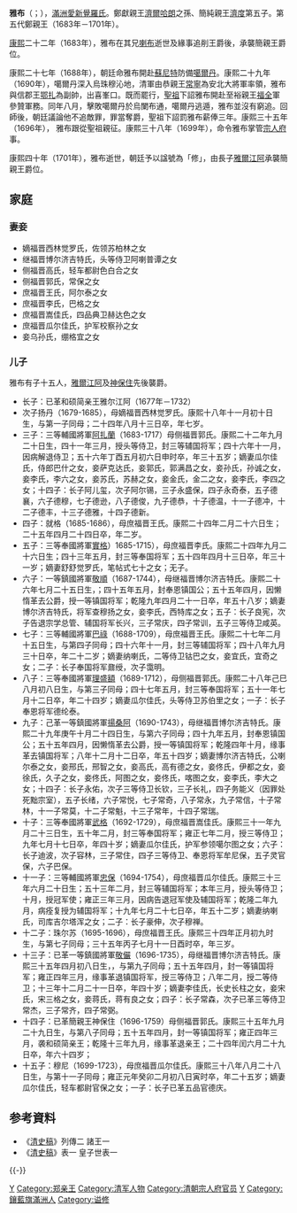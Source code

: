 {{Manchu name|[[爱新觉罗氏|爱新觉罗]]}}
'''雅布'''（{{lang-mnc|ᠶᠠᠪᡠ|v=yabu}}；{{Bd|1658年||1701年}}），[[滿洲|滿洲]][[愛新覺羅氏|愛新覺羅氏]]。鄭獻親王[[濟爾哈朗|濟爾哈朗]]之孫、簡純親王[[濟度|濟度]]第五子。第五代鄭親王（1683年－1701年）。

[[康熙|康熙]]二十二年（1683年），雅布在其兄[[喇布|喇布]]逝世及緣事追削王爵後，承襲簡親王爵位。

康熙二十七年（1688年），朝廷命雅布開赴[[蘇尼特|蘇尼特]]防備[[噶爾丹|噶爾丹]]。康熙二十九年（1690年），噶爾丹深入烏珠穆沁地，清軍由恭親王[[常寧_(清朝)|常寧]]為安北大將軍率領，雅布與信郡王[[鄂扎|鄂扎]]為副帥，出喜峯口。既而罷行，[[清聖祖|聖祖]]下詔雅布開赴至裕親王[[福全|福全]]軍 參贊軍務。同年八月，擊敗噶爾丹於烏闌布通，噶爾丹逃遁，雅布並沒有窮追。回師後，朝廷議論他不追敵罪，罪當奪爵，聖祖下詔罰雅布薪俸三年。康熙三十五年（1696年）， 雅布跟從聖祖親征。康熙三十八年（1699年），命令雅布掌管[[宗人府|宗人府]]事。

康熙四十年（1701年），雅布逝世，朝廷予以諡號為「修」，由長子[[雅爾江阿|雅爾江阿]]承襲簡親王爵位。

== 家庭 ==

===妻妾===
*嫡福晋西林觉罗氏，佐领苏柏林之女
*继福晋博尔济吉特氏，头等侍卫阿喇普谭之女
*侧福晋高氏，轻车都尉色白合之女
*侧福晋郭氏，常保之女
*庶福晋王氏，阿尔泰之女
*庶福晋李氏，巴格之女
*庶福晋嵩佳氏，四品典卫赫达色之女
*庶福晋瓜尔佳氏，护军校察孙之女
*妾乌孙氏，绷格宜之女

=== 儿子 ===
雅布有子十五人，[[雅爾江阿|雅爾江阿]]及[[神保住|神保住]]先後襲爵。
*长子：已革和硕简亲王雅尔江阿（1677年－1732）
*次子扬丹（1679-1685），母嫡福晋西林觉罗氏。康熙十八年十一月初十日生，与第一子同母；二十四年八月十三日卒，年七岁。
*三子：三等輔國將軍[[阿扎蘭|阿扎蘭]]（1683-1717）母侧福晋郭氏。康熙二十二年九月二十日生，四十一年三月，授头等侍卫，封三等辅国将军；四十六年十一月，因病解退侍卫；五十六年丁酉五月初六日申时卒，年三十五岁；嫡妻瓜尔佳氏，侍郎巴什之女，妾萨克达氏，妾郭氏，郭满昌之女，妾孙氏，孙诚之女，妾李氏，李六之女，妾苏氏，苏赫之女，妾金氏，金二之女，妾李氏，李四之女；十四子：长子阿儿玺，次子阿尔锡，三子永盛保，四子永奇泰，五子德襄，六子德穆，七子德逊，八子德俊，九子德恭，十子德温，十一子德冲，十二子德丰，十三子德雅，十四子德新。
*四子：就格（1685-1686），母庶福晋王氏。康熙二十四年二月二十六日生；二十五年四月二十四日卒，年二岁。
*五子：三等奉國將軍[[實格|實格]]）1685-1715），母庶福晋李氏。康熙二十四年九月二十六日生；四十三年五月，封三等奉国将军；五十四年四月十三日卒，年三十一岁；嫡妻舒舒觉罗氏，笔帖式七十之女；无子。
*六子：一等鎮國將軍[[敬順|敬順]]（1687-1744），母继福晋博尔济吉特氏。康熙二十六年七月二十五日生，；四十五年五月，封奉恩镇国公；五十五年四月，因懒惰革去公爵，授一等镇国将军；乾隆九年四月二十一日卒，年五十八岁；嫡妻博尔济吉特氏，将军查穆扬之女，妾李氏，西特库之女；五子：长子良宪，次子告退宗学总管、辅国将军长兴，三子常庆，四子常训，五子三等侍卫咸英。
*七子：三等輔國將軍[[巴祿|巴祿]]（1688-1709），母庶福晋王氏。康熙二十七年二月十五日生，与第四子同母；四十六年十一月，封三等辅国将军；四十八年九月三十日卒，年二十二岁；嫡妻纳喇氏，二等侍卫钴巴之女，妾宜氏，宜奇之女；二子：长子奉国将军鼐绶，次子霭明。
*八子：三等奉國將軍[[理盛額|理盛額]]（1689-1712），母侧福晋郭氏。康熙二十八年己巳八月初八日生，与第三子同母；四十七年五月，封三等奉国将军；五十一年七月十二日卒，年二十四岁；嫡妻瓜尔佳氏，头等侍卫苏伯里之女；一子：长子奉恩将军德纶泰。
*九子：己革一等鎮國將軍[[揚桑阿|揚桑阿]]（1690-1743），母继福晋博尔济吉特氏。康熙二十九年庚午十月二十四日生，与第六子同母；四十九年五月，封奉恩镇国公；五十五年四月，因懒惰革去公爵，授一等镇国将军；乾隆四年十月，缘事革去镇国将军；八年十二月十二日卒，年五十四岁；嫡妻博尔济吉特氏，公喇尔泰之女，妾邢氏，邢智之女，妾高氏，高有德之女，妾佟氏，伊都之女，妾徐氏，久子之女，妾佟氏，阿图之女，妾佟氏，喀图之女，妾李氏，李大之女；十四子：长子永佑，次子三等侍卫长钦，三子长礼，四子务能义（因罪处死黜宗室），五子长绪，六子常悦，七子常奇，八子常永，九子常信，十子常林，十一子常莫，十二子常魁，十三子常年，十四子常瑞。
*十子：三等奉國將軍[[武格|武格]]（1692-1729），母庶福晋嵩佳氏。康熙三十一年九月二十三日生，五十年二月，封三等奉国将军；雍正七年二月，授三等侍卫；九年七月十七日卒，年四十岁；嫡妻瓜尔佳氏，护军参领噶尔图之女；六子：长子迪波，次子容林，三子常住，四子三等侍卫、奉恩将军牟尼保，五子灵官保，六子巴保。
*十一子：三等輔國將軍[[忠保|忠保]]（1694-1754），母庶福晋瓜尔佳氏。康熙三十三年六月二十日生；五十三年二月，封三等辅国将军；本年三月，授头等侍卫；十月，授冠军使；雍正三年三月，因病告退冠军使及辅国将军；乾隆二年九月，病痊复授为辅国将军；十九年七月二十七日卒，年五十二岁；嫡妻纳喇氏，司库吉尔塔浑之女；二子：长子豪伸，次子穆禅。
*十二子：珠尔苏（1695-1696），母庶福晋王氏。康熙三十四年正月初九时生，与第七子同母；三十五年丙子七月十一日酉时卒，年三岁。
*十三子：已革一等鎮國將軍[[敬儼|敬儼]]（1696-1735），母继福晋博尔济吉特氏。康熙三十五年四月初八日生，，与第九子同母；五十五年四月，封一等镇国将军；雍正四年三月，缘事革退镇国将军，授三等侍卫；八年二月，授二等侍卫；十三年十二月二十一日卒，年四十岁；嫡妻李佳氏，长史长柱之女，妾宋氏，宋三格之女，妾蒋氏，蒋有良之女；四子：长子常森，次子已革三等侍卫常杰，三子常齐，四子常弼。
*十四子：已革簡親王神保住（1696-1759）母侧福晋郭氏。康熙三十五年九月二十九日生，与第八子同母；五十五年四月，封一等镇国将军；雍正四年三月，袭和硕简亲王；乾隆十三年九月，缘事革退亲王；二十四年闰六月二十九日卒，年六十四岁；
*十五子：穆尼（1699-1723），母庶福晋瓜尔佳氏。康熙三十八年八月二十八日生，与第十一子同母；雍正元年癸卯二月初八日寅时卒，年二十五岁；嫡妻瓜尔佳氏，轻车都尉官保之女；一子：长子已革五品官德庆。

== 参考資料 ==
*《[[清史稿|清史稿]]》列傳二 諸王一
*《[[清史稿|清史稿]]》表一 皇子世表一

{{start box}}
{{s-hou|鄭親王世系||1658年||1701年|莊親王舒爾哈齊世系}}
{{s-roy}}
{{s-before|兄已革簡親王[[喇布|喇布]]}}
{{s-title|[[鄭親王|簡親王]]|任職期間:1683年－1701年}}
{{s-after|長子已革簡親王[[雅爾江阿|雅爾江阿]]}}
{{end box}}
{{-}}

[[Category:简亲王|Y]]
[[Category:郑亲王|Category:郑亲王]]
[[Category:清军人物|Category:清军人物]]
[[Category:清朝宗人府官员|Category:清朝宗人府官员]]
[[Category:愛新覺羅氏|Y]]
[[Category:鑲藍旗滿洲人|Category:鑲藍旗滿洲人]]
[[Category:谥修|Category:谥修]]